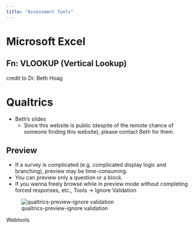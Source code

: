 ```yaml
---
title: "Assessment Tools"
---
```


# Microsoft Excel

## Fn: VLOOKUP (Vertical Lookup)

credit to Dr. Beth Hoag

# Qualtrics

-   Beth's slides
    -   Since this website is public (despite of the remote chance of someone finding this website), please contact Beth for them.

## Preview

-   If a survey is complicated (e.g. complicated display logic and branching), preview may be time-consuming.
-   You can preview only a question or a block.
-   If you wanna freely browse while in preview mode without completing forced responses, etc., Tools -> Ignore Validation

![qualtrics-preview-ignore validation](pictures/qualtrics-preview-ignore%20validation.png)


Webtools
